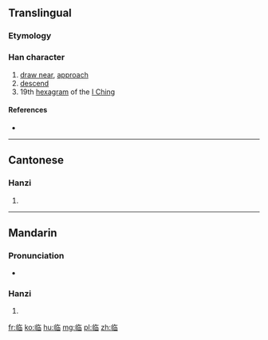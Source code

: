 {{also|臨}}<!-- may be replaced by zh-forms -->
==Translingual==

===Etymology===
{{Han simp|臨}}

===Han character===
{{Han char|rn=2|rad=丨|as=08|sn=9|four=28063|canj=LLOA|ids=⿰⿰丨丨⿱⿸𠂉丶⿴囗丨}}

# [[draw near]], [[approach]]
# [[descend]]
# 19th [[hexagram]] of the [[I Ching]]

====References====
* {{Han ref|kx=0080.071|hdz=10030.050|uh=4E34|ud=20020}}

----

==Cantonese==

===Hanzi===
{{yue-hanzi|jyut=|y=lam4|tra=臨}}

# {{defn|lang=yue|sort=丨08}}

----

==Mandarin==

===Pronunciation===
* {{audio|Zh-lín.ogg|Audio|lang=cmn}}

===Hanzi===
{{cmn-hanzi|tra=臨|pin=[[lín]] ([[lin2]])|wg=lin<sup>2</sup>}}

# {{defn|lang=cmn|sort=丨08}}

[[fr:临]]
[[ko:临]]
[[hu:临]]
[[mg:临]]
[[pl:临]]
[[zh:临]]